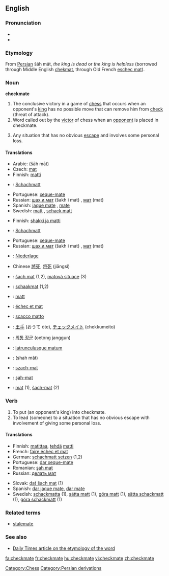 ==English==

===Pronunciation===
*{{IPA|/ˈʧɛkmeɪt/}}
*{{SAMPA|/"tSEkmeIt/}}

===Etymology===
From [[Persian]] šāh māt, ''the king is dead'' or ''the king is helpless'' (borrowed through Middle English [[chekmat]], through Old French [[eschec mat]]).

===Noun===
'''checkmate'''

# The conclusive victory in a game of [[chess]] that occurs when an opponent's [[king]] has no possible move that can remove him from [[check]] (threat of attack).
# Word called out by the [[victor]] of chess when an [[opponent]] is placed in checkmate.
# {{figuratively}} Any situation that has no obvious [[escape]] and involves some personal loss.

====Translations====
{{trans-top|conclusive victory in a game of chess}}
*Arabic: {{ARchar|[[شاه مات]]}} (šāh māt)
*Czech: [[mat]] {{m}}
*Finnish: [[matti]]
*{{ttbc|German}}: [[Schachmatt]] {{n}}
{{trans-mid}}
*Portuguese: [[xeque-mate]] {{m}}
*Russian: [[шах и мат]] (šakh i mat) {{m}}, [[мат]] (mat) {{m}}
*Spanish: [[jaque mate]] {{m}}, [[mate#Spanish|mate]] {{m}}
*Swedish: [[matt]] {{c}}, [[schack matt]] {{c}}
{{trans-bottom}}

{{trans-top|said when making the conclusive move in chess}}
*Finnish: [[shakki ja matti]]
*{{ttbc|German}}: [[Schachmatt]] {{n}}
{{trans-mid}}
*Portuguese: [[xeque-mate]] {{m}}
*Russian: [[шах и мат]] (šakh i mat) {{m}}, [[мат]] (mat) {{m}}
{{trans-bottom}}

{{trans-top|Any situation that has no obvious escape and involves some personal loss.}}
*{{ttbc|German}}: [[Niederlage]] {{f}}
{{trans-mid}}
{{trans-bottom}}

{{checktrans}}
{{trans-top|translations to be checked}}
*Chinese [[將死]], [[将死]] (jiāngsĭ)
*{{ttbc|Czech}}: [[šach mat]] (1,2), [[matová situace]] (3)
*{{ttbc|Dutch}}: [[schaakmat]] (1,2)
*{{ttbc|Estonian}}: [[matt]]
*{{ttbc|French}}: [[échec et mat]]
*{{ttbc|Italian}}: [[scacco matto]]
*{{ttbc|Japanese}}: [[王手]] (おうて ōte), [[チェックメイト]] (chekkumeito)
*{{ttbc|Korean}}: [[외통 장군]] (oetong janggun)
{{trans-mid}}
*{{ttbc|Latin}}: [[latrunculusque matum]]
*{{ttbc|Persian}}: {{FAchar|[[شاه مات]]}} (shah mât)
*{{ttbc|Polish}}: [[szach-mat]] {{m}}
*{{ttbc|Romanian}}: [[şah-mat]] {{n}}
*{{ttbc|Slovak}}: [[mat#Slovak|mat]] {{m}} (1), [[šach-mat]] (2)
{{trans-bottom}}

===Verb===
{{en-verb|checkmat|ing}}

# To put (an opponent's king) into checkmate.
# To lead (someone) to a situation that has no obvious escape with involvement of giving some personal loss.

====Translations====
{{trans-top}}
*Finnish: [[matittaa]], [[tehdä]] [[matti]]
*French: [[faire échec et mat]]
*German: [[schachmatt setzen]] (1,2)
*Portuguese: [[dar xeque-mate]]
*Romanian: [[şah mat]]
*Russian: [[делать мат]]
{{trans-mid}}
*Slovak: [[dať šach mat]] (1)
*Spanish: [[dar jaque mate]], [[dar mate]]
*Swedish: [[schackmatta]] (1), [[sätta matt]] (1), [[göra matt]] (1), [[sätta schackmatt]] (1), [[göra schackmatt]] (1)
{{trans-bottom}}

===Related terms===
*[[stalemate]]

===See also===
*[http://www.dailytimes.com.pk/print.asp?page=story_23-2-2003_pg3_5&ndate=08/05/2004%204:10:21%20PM Daily Times article on the etymology of the word]

[[Category:Chess]]
[[Category:Persian derivations]]

[[fa:checkmate]]
[[fr:checkmate]]
[[hu:checkmate]]
[[vi:checkmate]]
[[zh:checkmate]]